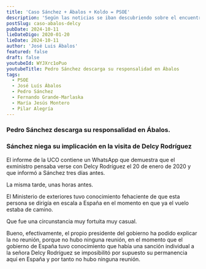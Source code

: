```yaml
---
title: 'Caso Sánchez + Ábalos + Koldo = PSOE'
description: 'Según las noticias se iban descubriendo sobre el encuentro entre Delcy y José Luís Ábalos las diferentes versiones fueron cambiando'
postSlug: caso-abalos-delcy
pubDate: 2024-10-11
lieDateDigo: 2020-01-20
lieDate: 2024-10-11
author: 'José Luis Ábalos'
featured: false
draft: false
youtubeId: WYJXrc1oPuo
youtubeTitle: Pedro Sánchez descarga su responsalidad en Ábalos
tags:
  - PSOE
  - José Luís Ábalos
  - Pedro Sánchez
  - Fernando Grande-Marlaska
  - María Jesús Montero
  - Pilar Alegría
---
```



<VideoBlocks>
  <div slot="before">
    <Media id="WYJXrc1oPuo" title="25 febrero 2020" />
    <h3>Pedro Sánchez descarga su responsalidad en Ábalos.</h3>
  </div>
  <div slot="after">
    <Media id="Uh840v39Kts" title="11 octubre 2024" />
    <h3>Sánchez niega su implicación en la visita de Delcy Rodríguez</h3>
  </div>
</VideoBlocks>

<Timeline>
  <TimelineItem
    title="Ábalos informa a Pedro Sánchez que pensaba verse con Delcy"
    date="20 enero 2020">
    <p>
      El informe de la UCO contiene un WhatsApp que demuestra que el exministro
      pensaba verse con Delcy Rodríguez el 20 de enero de 2020 y que informó a
      Sánchez tres días antes.
    </p>
  </TimelineItem>
  <TimelineItem title="Marlaska" date="Pendiente localizar el día">
    <p>La misma tarde, unas horas antes.</p>
    <Media id="mgKmArc6BMw" title="Marlaska sobre la visita de Delcy" />
  </TimelineItem>
  <TimelineItem title="María Jesús Montero" date="Pendiente localizar el día">
    <p>
      El Ministerio de exteriores tuvo conocimiento fehaciente de que esta
      persona se dirigía en escala a España en el momento en que ya el vuelo
      estaba de camino.
    </p>
  </TimelineItem>
  <TimelineItem title="José Luís Ábalos" date="Pendiente localizar el día">
    <p>Que fue una circunstancia muy fortuita muy casual.</p>
  </TimelineItem>
  <TimelineItem title="Pilar Alegría" date="11 octubre 2024">
    <p>
      Bueno, efectivamente, el propio presidente del gobierno ha podido explicar
      la no reunión, porque no hubo ninguna reunión, en el momento que el
      gobierno de España tuvo conocimiento que había una sanción individual a la
      señora Delcy Rodríguez se imposibilitó por supuesto su permanencia aquí en
      España y por tanto no hubo ninguna reunión.
    </p>
    <Media id="SKYBewyKhwc" title='"N"o se celebró esa no reunión"' />
  </TimelineItem>
</Timeline>
